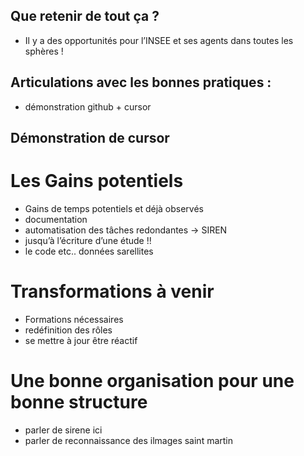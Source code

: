 ## Que retenir de tout ça ?

- Il y a des opportunités pour l'INSEE et ses agents dans toutes les sphères !


## Articulations avec les bonnes pratiques :

- démonstration github + cursor

## Démonstration de cursor


# Les Gains potentiels

- Gains de temps potentiels et déjà observés
- documentation
- automatisation des tâches redondantes -> SIREN
- jusqu'à l'écriture d'une étude !!
- le code etc.. données sarellites

# Transformations à venir 

- Formations nécessaires
- redéfinition des rôles
- se mettre à jour être réactif


# Une bonne organisation pour une bonne structure
- parler de sirene ici
- parler de reconnaissance des ilmages saint martin